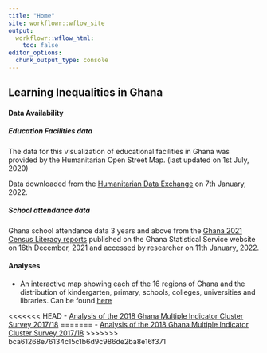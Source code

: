 ```yaml
---
title: "Home"
site: workflowr::wflow_site
output:
  workflowr::wflow_html:
    toc: false
editor_options:
  chunk_output_type: console
---
```


## Learning Inequalities in Ghana

#### Data Availability

##### Education Facilities data

The data for this visualization of educational facilities in Ghana was provided by the Humanitarian Open Street Map.
(last updated on 1st July, 2020)

Data downloaded from the [Humanitarian Data Exchange](https://data.humdata.org/dataset/hotosm_gha_education_facilities "Humanitarian OpenStreetMap") on 7th January, 2022.

##### School attendance data

Ghana school attendance data 3 years and above from the [Ghana 2021 Census Literacy reports](https://statsghana.gov.gh/gssmain/fileUpload/pressrelease/2021%20PHC%20General%20Report%20Vol%203D_Literacy%20and%20Education.pdf) published on the Ghana Statistical Service website on 16th December, 2021 and accessed by researcher on 11th January, 2022.

#### Analyses

-   An interactive map showing each of the 16 regions of Ghana and the distribution of kindergarten, primary, schools, colleges, universities and libraries.
    Can be found [here](Educational-facilities.html)

<<<<<<< HEAD
-   [Analysis of the 2018 Ghana Multiple Indicator Cluster Survey 2017/18](mics_ch5_17.html)
=======
-   [Analysis of the 2018 Ghana Multiple Indicator Cluster Survey 2017/18](mics_ch5_17.rmd)
>>>>>>> bca61268e76134c15c1b6d9c986de2ba8e16f371
